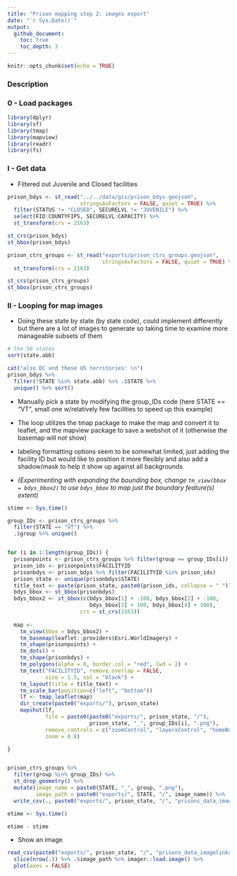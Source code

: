 ```yaml
---
title: "Prison mapping step 2: images export"
date: "`r Sys.Date()`"
output:
  github_document:
    toc: true
    toc_depth: 3
---
```


```r
knitr::opts_chunk$set(echo = TRUE)
```

### Description


### 0 - Load packages

```r

library(dplyr)
library(sf)
library(tmap)
library(mapview)
library(readr)
library(fs)

```


### I - Get data

* Filtered out Juvenile and Closed facilities
```r

prison_bdys <- st_read("../../data/gis/prison_bdys.geojson", 
                       stringsAsFactors = FALSE, quiet = TRUE) %>% 
  filter(STATUS != "CLOSED", SECURELVL != "JUVENILE") %>% 
  select(FID:COUNTYFIPS, SECURELVL:CAPACITY) %>% 
  st_transform(crs = 2163)

st_crs(prison_bdys)
st_bbox(prison_bdys)

prison_ctrs_groups <- st_read("exports/prison_ctrs_groups.geojson", 
                              stringsAsFactors = FALSE, quiet = TRUE) %>% 
  st_transform(crs = 2163)

st_crs(prison_ctrs_groups)
st_bbox(prison_ctrs_groups)

```

### II - Looping for map images

* Doing these state by state (by state code), could implement differently but there are a lot of images to generate so taking time to examine more manageable subsets of them

```r

# the 50 states
sort(state.abb)

cat("also DC and these US territories: \n")
prison_bdys %>% 
  filter(!STATE %in% state.abb) %>% .$STATE %>% 
  unique() %>% sort()

```


* Manually pick a state by modifying the group_IDs code (here STATE == "VT", small one w/relatively few facilities to speed up this example)

* The loop utilizes the tmap package to make the map and convert it to leaflet, and the mapview package to save a webshot of it (otherwise the basemap will not show)

* labeling formatting options seem to be somewhat limited, just adding the facility ID but would like to position it more flexibly and also add a shadow/mask to help it show up against all backgrounds

* *(Experimenting with expanding the bounding box, change `tm_view(bbox = bdys_bbox2)` to use `bdys_bbox` to map just the boundary feature(s) extent)*

```r

stime <- Sys.time()

group_IDs <- prison_ctrs_groups %>% 
  filter(STATE == "VT") %>% 
  .$group %>% unique()


for (i in 1:length(group_IDs)) {
  prisonpoints <- prison_ctrs_groups %>% filter(group == group_IDs[i])
  prison_ids <- prisonpoints$FACILITYID
  prisonbdys <- prison_bdys %>% filter(FACILITYID %in% prison_ids)
  prison_state <- unique(prisonbdys$STATE)
  title_text <- paste(prison_state, paste0(prison_ids, collapse = " "))
  bdys_bbox <- st_bbox(prisonbdys)
  bdys_bbox2 <- st_bbox(c(bdys_bbox[1] + -100, bdys_bbox[2] + -100, 
                          bdys_bbox[3] + 100, bdys_bbox[4] + 100), 
                       crs = st_crs(2163))
  
  map <- 
    tm_view(bbox = bdys_bbox2) +
    tm_basemap(leaflet::providers$Esri.WorldImagery) + 
    tm_shape(prisonpoints) + 
    tm_dots() +
    tm_shape(prisonbdys) + 
    tm_polygons(alpha = 0, border.col = "red", lwd = 2) + 
    tm_text("FACILITYID", remove.overlap = FALSE, 
            size = 1.5, col = "black") +     
    tm_layout(title = title_text) +
    tm_scale_bar(position=c("left", "bottom"))
    lf <- tmap_leaflet(map)
    dir_create(paste0("exports/"), prison_state)
    mapshot(lf, 
            file = paste0(paste0("exports/", prison_state, "/"), 
                          prison_state, "_", group_IDs[i], ".png"),
            remove_controls = c("zoomControl", "layersControl", "homeButton"),
            zoom = 0.8)

}


prison_ctrs_groups %>% 
  filter(group %in% group_IDs) %>% 
  st_drop_geometry() %>% 
  mutate(image_name = paste0(STATE, "_", group, ".png"),
         image_path = paste0("exports/", STATE, "/", image_name)) %>% 
  write_csv(., paste0("exports/", prison_state, "/", "prisons_data_imagelinks.csv"))

etime <- Sys.time()

etime - stime

```

* Show an image

```r

read_csv(paste0("exports/", prison_state, "/", "prisons_data_imagelinks.csv")) %>% 
  slice(nrow(.)) %>% .$image_path %>% imager::load.image() %>% 
  plot(axes = FALSE)

```


<br>

